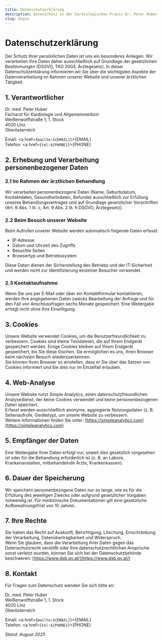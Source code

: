 ```yaml
---
title: Datenschutzerklärung
description: Datenschutz in der kardiologischen Praxis Dr. Peter Huber. Informationen zur Verarbeitung personenbezogener Daten nach DSGVO.
slug: dsgvo
---
```



# Datenschutzerklärung

Der Schutz Ihrer persönlichen Daten ist uns ein besonderes Anliegen. Wir verarbeiten Ihre Daten daher ausschließlich auf Grundlage der gesetzlichen Bestimmungen (DSGVO, TKG 2003, Ärztegesetz). In dieser Datenschutzerklärung informieren wir Sie über die wichtigsten Aspekte der Datenverarbeitung im Rahmen unserer Website und unserer ärztlichen Tätigkeit.

## 1. Verantwortlicher

Dr. med. Peter Huber  
Facharzt für Kardiologie und Allgemeinmedizin  
Weißenwolffstraße 1, 1. Stock  
4020 Linz  
Oberösterreich

Email: <a href={`mailto:${EMAIL}`}>{EMAIL}</a>  
Telefon: <a href={`tel:${PHONE}`}>{PHONE}</a>

## 2. Erhebung und Verarbeitung personenbezogener Daten

### 2.1 Im Rahmen der ärztlichen Behandlung

Wir verarbeiten personenbezogene Daten (Name, Geburtsdatum, Kontaktdaten, Gesundheitsdaten, Befunde) ausschließlich zur Erfüllung unseres Behandlungsvertrages und auf Grundlage gesetzlicher Vorschriften (Art. 6 Abs. 1 lit. c, Art. 9 Abs. 2 lit. h DSGVO, Ärztegesetz).

### 2.2 Beim Besuch unserer Website

Beim Aufrufen unserer Website werden automatisch folgende Daten erfasst:

- IP-Adresse
- Datum und Uhrzeit des Zugriffs
- Besuchte Seiten
- Browsertyp und Betriebssystem

Diese Daten dienen der Sicherstellung des Betriebs und der IT-Sicherheit und werden nicht zur Identifizierung einzelner Besucher verwendet.

### 2.3 Kontaktaufnahme

Wenn Sie uns per E-Mail oder über ein Kontaktformular kontaktieren, werden Ihre angegebenen Daten zwecks Bearbeitung der Anfrage und für den Fall von Anschlussfragen sechs Monate gespeichert. Eine Weitergabe erfolgt nicht ohne Ihre Einwilligung.

## 3. Cookies

Unsere Website verwendet Cookies, um die Benutzerfreundlichkeit zu verbessern. Cookies sind kleine Textdateien, die auf Ihrem Endgerät gespeichert werden. Einige Cookies bleiben auf Ihrem Endgerät gespeichert, bis Sie diese löschen. Sie ermöglichen es uns, Ihren Browser beim nächsten Besuch wiederzuerkennen.  
Sie können Ihren Browser so einstellen, dass er Sie über das Setzen von Cookies informiert und Sie dies nur im Einzelfall erlauben.

## 4. Web-Analyse

Unsere Website nutzt Simple Analytics, einen datenschutzfreundlichen Analysedienst, der keine Cookies verwendet und keine personenbezogenen Daten speichert.  
Erfasst werden ausschließlich anonyme, aggregierte Nutzungsdaten (z. B. Seitenaufrufe, Gerätetyp), um unsere Website zu verbessern.  
Weitere Informationen finden Sie unter: [https://simpleanalytics.com](https://simpleanalytics.com)

## 5. Empfänger der Daten

Eine Weitergabe Ihrer Daten erfolgt nur, soweit dies gesetzlich vorgesehen ist oder für die Behandlung erforderlich ist (z. B. an Labore, Krankenanstalten, mitbehandelnde Ärzte, Krankenkassen).

## 6. Dauer der Speicherung

Wir speichern personenbezogene Daten nur so lange, wie es für die Erfüllung des jeweiligen Zwecks oder aufgrund gesetzlicher Vorgaben notwendig ist. Für medizinische Dokumentationen gilt eine gesetzliche Aufbewahrungsfrist von 10 Jahren.

## 7. Ihre Rechte

Sie haben das Recht auf Auskunft, Berichtigung, Löschung, Einschränkung der Verarbeitung, Datenübertragbarkeit und Widerspruch.  
Wenn Sie glauben, dass die Verarbeitung Ihrer Daten gegen das Datenschutzrecht verstößt oder Ihre datenschutzrechtlichen Ansprüche sonst verletzt wurden, können Sie sich bei der Datenschutzbehörde beschweren:
[https://www.dsb.gv.at/](https://www.dsb.gv.at/)

## 8. Kontakt

Für Fragen zum Datenschutz wenden Sie sich bitte an:

Dr. med. Peter Huber  
Weißenwolffstraße 1, 1. Stock  
4020 Linz  
Oberösterreich

Email: <a href={`mailto:${EMAIL}`}>{EMAIL}</a>  
Telefon: <a href={`tel:${PHONE}`}>{PHONE}</a>

_Stand: August 2025_
